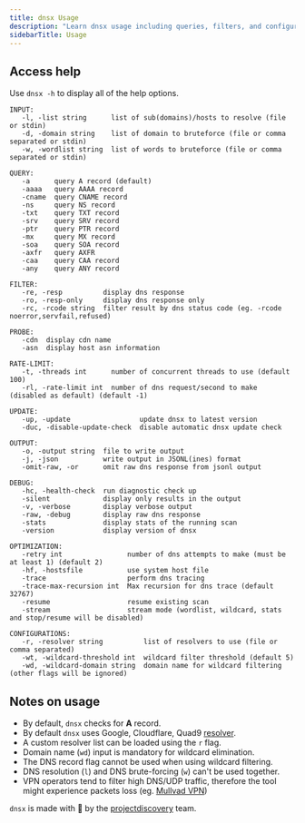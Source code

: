 ```yaml
---
title: dnsx Usage
description: "Learn dnsx usage including queries, filters, and configurations"
sidebarTitle: Usage
---
```


## Access help

Use `dnsx -h` to display all of the help options.

```console
INPUT:
   -l, -list string      list of sub(domains)/hosts to resolve (file or stdin)
   -d, -domain string    list of domain to bruteforce (file or comma separated or stdin)
   -w, -wordlist string  list of words to bruteforce (file or comma separated or stdin)

QUERY:
   -a      query A record (default)
   -aaaa   query AAAA record
   -cname  query CNAME record
   -ns     query NS record
   -txt    query TXT record
   -srv    query SRV record
   -ptr    query PTR record
   -mx     query MX record
   -soa    query SOA record
   -axfr   query AXFR
   -caa    query CAA record
   -any    query ANY record

FILTER:
   -re, -resp          display dns response
   -ro, -resp-only     display dns response only
   -rc, -rcode string  filter result by dns status code (eg. -rcode noerror,servfail,refused)

PROBE:
   -cdn  display cdn name
   -asn  display host asn information

RATE-LIMIT:
   -t, -threads int      number of concurrent threads to use (default 100)
   -rl, -rate-limit int  number of dns request/second to make (disabled as default) (default -1)

UPDATE:
   -up, -update                 update dnsx to latest version
   -duc, -disable-update-check  disable automatic dnsx update check

OUTPUT:
   -o, -output string  file to write output
   -j, -json           write output in JSONL(ines) format
   -omit-raw, -or      omit raw dns response from jsonl output

DEBUG:
   -hc, -health-check  run diagnostic check up
   -silent             display only results in the output
   -v, -verbose        display verbose output
   -raw, -debug        display raw dns response
   -stats              display stats of the running scan
   -version            display version of dnsx

OPTIMIZATION:
   -retry int                number of dns attempts to make (must be at least 1) (default 2)
   -hf, -hostsfile           use system host file
   -trace                    perform dns tracing
   -trace-max-recursion int  Max recursion for dns trace (default 32767)
   -resume                   resume existing scan
   -stream                   stream mode (wordlist, wildcard, stats and stop/resume will be disabled)

CONFIGURATIONS:
   -r, -resolver string          list of resolvers to use (file or comma separated)
   -wt, -wildcard-threshold int  wildcard filter threshold (default 5)
   -wd, -wildcard-domain string  domain name for wildcard filtering (other flags will be ignored)
```

## Notes on usage

- By default, `dnsx` checks for **A** record.
- By default `dnsx` uses Google, Cloudflare, Quad9 [resolver](https://github.com/projectdiscovery/dnsx/blob/43af78839e237ea8cbafe571df1ab0d6cbe7f445/libs/dnsx/dnsx.go#L31).
- A custom resolver list can be loaded using the `r` flag.
- Domain name (`wd`) input is mandatory for wildcard elimination.
- The DNS record flag cannot be used when using wildcard filtering.
- DNS resolution (`l`) and DNS brute-forcing (`w`) can't be used together.
- VPN operators tend to filter high DNS/UDP traffic, therefore the tool might experience packets loss (eg. [Mullvad VPN](https://github.com/projectdiscovery/dnsx/issues/221))

`dnsx` is made with 🖤 by the [projectdiscovery](https://projectdiscovery.io) team.
